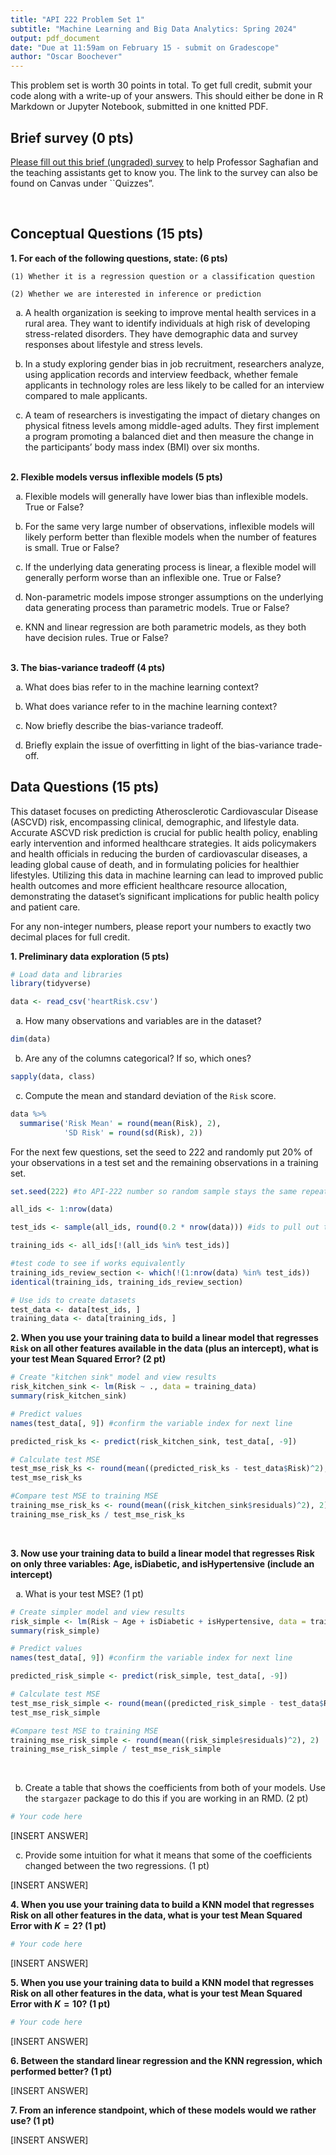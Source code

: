 ```yaml
---
title: "API 222 Problem Set 1"
subtitle: "Machine Learning and Big Data Analytics: Spring 2024"
output: pdf_document
date: "Due at 11:59am on February 15 - submit on Gradescope"
author: "Oscar Boochever"
---
```



This problem set is worth 30 points in total. To get full credit, submit your code along with a write-up of your answers. This should either be done in R Markdown or Jupyter Notebook, submitted in one knitted PDF.

## Brief survey (0 pts)

[Please fill out this brief (ungraded) survey](https://canvas.harvard.edu/courses/132784/quizzes/357796) to help Professor Saghafian and the teaching assistants get to know you. The link to the survey can also be found on Canvas under ``Quizzes".

\
\textcolor{blue}{\textit{Done}}

## Conceptual Questions (15 pts)



**1. For each of the following questions, state: (6 pts)**


    (1) Whether it is a regression question or a classification question 
    
    (2) Whether we are interested in inference or prediction

(a) A health organization is seeking to improve mental health services in a rural area. They want to identify individuals at high risk of developing stress-related disorders. They have demographic data and survey responses about lifestyle and stress levels. 


\textcolor{blue}{\textit{1. Classification. 2. Prediction}}


(b) In a study exploring gender bias in job recruitment, researchers analyze, using application records and interview feedback, whether female applicants in technology roles are less likely to be called for an interview compared to male applicants.


\textcolor{blue}{\textit{1. Regression. 2. Inference}}


(c) A team of researchers is investigating the impact of dietary changes on physical fitness levels among middle-aged adults. They first implement a program promoting a balanced diet and then measure the change in the participants' body mass index (BMI) over six months.


  \textcolor{blue}{\textit{1. Regression. 2. Prediction}}

\
**2. Flexible models versus inflexible models (5 pts)**

(a) Flexible models will generally have lower bias than inflexible models. True or False?


\textcolor{blue}{\textit{True}}


(b) For the same very large number of observations, inflexible models will likely perform better than flexible models when the number of features is small. True or False?

\textcolor{blue}{\textit{True}}


(c) If the underlying data generating process is linear, a flexible model will generally perform worse than an inflexible one. True or False?


\textcolor{blue}{\textit{False}}


(d) Non-parametric models impose stronger assumptions on the underlying data generating process than parametric models. True or False?


\textcolor{blue}{\textit{False}}


(e) KNN and linear regression are both parametric models, as they both have decision rules. True or False?


\textcolor{blue}{\textit{False}}

\
**3. The bias-variance tradeoff (4 pts)**

(a) What does bias refer to in the machine learning context?


\textcolor{blue}{\textit{In a machine learning context, bias can be thought of as the "accuracy" of the model. On a dart board, this would mean centering on the bullseye. In more detail, it is the average difference between  predicted and actual y values across all x's.}}


(b) What does variance refer to in the machine learning context?


\textcolor{blue}{\textit{In a machine learning context, variance can be thought of as the "consistency" of the model. On a dart board, this would mean the spread of the darts, with low variance being concentrated in one area, and high variance being spread all over. In more detail, it is the average squared difference between each individual prediction and the mean prediction across all possible training datasets. In other words, the amount by which the model would change if we estimated it using a different training set.}}


(c) Now briefly describe the bias-variance tradeoff.


\textcolor{blue}{\textit{More flexible models have lower bias, as they more accurately fit the training data. However, this means that they are sensitive to that specific composition of the training data, which means that each cut of training data would produce different models -- this means it would have higher variability. This is the fundamental bias-variance tradeoff, which we aim to balance by minimizing MSE (setting first derivative equal to zero).}}


(d) Briefly explain the issue of overfitting in light of the bias-variance trade-off.

\textcolor{blue}{\textit{Very flexible models are prone to overfitting, which would result in very low bias, but very high variance.}}


## Data Questions (15 pts)


This dataset focuses on predicting Atherosclerotic Cardiovascular Disease (ASCVD) risk, encompassing clinical, demographic, and lifestyle data. Accurate ASCVD risk prediction is crucial for public health policy, enabling early intervention and informed healthcare strategies. It aids policymakers and health officials in reducing the burden of cardiovascular diseases, a leading global cause of death, and in formulating policies for healthier lifestyles. Utilizing this data in machine learning can lead to improved public health outcomes and more efficient healthcare resource allocation, demonstrating the dataset's significant implications for public health policy and patient care.

For any non-integer numbers, please report your numbers to exactly two decimal places for full credit.



**1. Preliminary data exploration (5 pts)**

```r
# Load data and libraries
library(tidyverse)

data <- read_csv('heartRisk.csv')
```


(a) How many observations and variables are in the dataset?

```r
dim(data)
```

\textcolor{blue}{\textit{1000 observations and 9 variables}}

(b) Are any of the columns categorical? If so, which ones?

```r
sapply(data, class)
```


\textcolor{blue}{\textit{No, they are all numeric.}}


(c) Compute the mean and standard deviation of the `Risk` score.

```r
data %>% 
  summarise('Risk Mean' = round(mean(Risk), 2),
            'SD Risk' = round(sd(Risk), 2))
```

\textcolor{blue}{\textit{See summary table above.}}


For the next few questions, set the seed to 222 and randomly put 20% of your observations in a test set and the remaining observations in a training set.

```r
set.seed(222) #to API-222 number so random sample stays the same repeatedly

all_ids <- 1:nrow(data)

test_ids <- sample(all_ids, round(0.2 * nrow(data))) #ids to pull out to become the training data

training_ids <- all_ids[!(all_ids %in% test_ids)]

#test code to see if works equivalently
training_ids_review_section <- which(!(1:nrow(data) %in% test_ids))
identical(training_ids, training_ids_review_section)

# Use ids to create datasets
test_data <- data[test_ids, ]
training_data <- data[training_ids, ]

```


**2. When you use your training data to build a linear model that regresses `Risk` on all other features available in the data (plus an intercept), what is your test Mean Squared Error? (2 pt)**

```r
# Create "kitchen sink" model and view results
risk_kitchen_sink <- lm(Risk ~ ., data = training_data)
summary(risk_kitchen_sink)

# Predict values
names(test_data[, 9]) #confirm the variable index for next line

predicted_risk_ks <- predict(risk_kitchen_sink, test_data[, -9])

# Calculate test MSE
test_mse_risk_ks <- round(mean((predicted_risk_ks - test_data$Risk)^2), 2)
test_mse_risk_ks

#Compare test MSE to training MSE
training_mse_risk_ks <- round(mean((risk_kitchen_sink$residuals)^2), 2)
training_mse_risk_ks / test_mse_risk_ks
```

\textcolor{blue}{\textit{The test MSE is 81.00.}}
\

**3. Now use your training data to build a linear model that regresses Risk on only three variables: Age, isDiabetic, and isHypertensive (include an intercept)**

(a) What is your test MSE? (1 pt)

```r
# Create simpler model and view results
risk_simple <- lm(Risk ~ Age + isDiabetic + isHypertensive, data = training_data)
summary(risk_simple)

# Predict values
names(test_data[, 9]) #confirm the variable index for next line

predicted_risk_simple <- predict(risk_simple, test_data[, -9])

# Calculate test MSE
test_mse_risk_simple <- round(mean((predicted_risk_simple - test_data$Risk)^2), 2)
test_mse_risk_simple

#Compare test MSE to training MSE
training_mse_risk_simple <- round(mean((risk_simple$residuals)^2), 2)
training_mse_risk_simple / test_mse_risk_simple

```

\textcolor{blue}{\textit{The test MSE is now 146.78.}}
\

(b) Create a table that shows the coefficients from both of your models. Use the `stargazer` package to do this if you are working in an RMD. (2 pt)

```r
# Your code here
```

[INSERT ANSWER]


(c) Provide some intuition for what it means that some of the coefficients changed  between the two regressions. (1 pt)

[INSERT ANSWER]

    
**4. When you use your training data to build a KNN model that regresses Risk on all other features in the data, what is your test Mean Squared Error with $K = 2$? (1 pt)**

```r
# Your code here
```

[INSERT ANSWER]


**5. When you use your training data to build a KNN model that regresses Risk on all other features in the data, what is your test Mean Squared Error with $K = 10$? (1 pt)**

```r
# Your code here
```

[INSERT ANSWER]


**6. Between the standard linear regression and the KNN regression, which performed better? (1 pt)**

[INSERT ANSWER]


**7. From an inference standpoint, which of these models would we rather use? (1 pt)**

[INSERT ANSWER]

